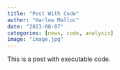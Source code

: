```yaml
---
title: "Post With Code"
author: "Harlow Malloc"
date: "2023-08-07"
categories: [news, code, analysis]
image: "image.jpg"
---
```


This is a post with executable code.
